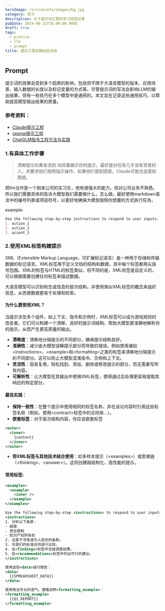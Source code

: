 ```yaml
---
heroImage: /src/assets/images/bg.jpg
category: 学习
description: 关于提示词工程的学习经验记录
pubDate: 2024-08-31T16:00:00.000Z
draft: true
tags:
  - pratice
  - llm
  - prompt
title: 提示工程实践经验总结
---
```


## Prompt

提示词的效果会受到多个因素的影响，包括但不限于大语言模型的版本、应用场景、输入数据的长度以及标记变量的方式等。尽管提示词的写法会影响LLM的输出结果，但有一些技巧在多个模型中是通用的。本文旨在记录这些通用技巧，以帮助提高模型输出结果的质量。

### 参考资料：

* [Claude提示工程](https://docs.anthropic.com/zh-CN/docs/build-with-claude/prompt-engineering/overview)
* [openai提示工程](https://platform.openai.com/docs/guides/prompt-engineering)
* [ChatGLM指令工程方法与实践](https://www.bilibili.com/video/BV1fw4m1k7Ea/?spm_id_from=333.1365.top_right_bar_window_custom_collection.content.click\&vd_source=6e29cbb374a8b5e5f6affc7894de614a)

### 1.有具体工作步骤

> 清晰提示的黄金法则
> 向同事展示你的提示，最好是对任务几乎没有背景的人，并要求他们按照指示操作。如果他们感到困惑，Claude可能也会感到困惑。

把llm当作是一个刚来公司的实习生，他有很强大的能力，但对公司业务不熟悉。所以我们需要具体的告诉大模型我们需要做什么，怎么做。最好使用markdown语法中的编号列表或项目符号，以更好地确保大模型按照你想要的方式执行任务。

example:

```markdown
Use the following step-by-step instructions to respond to user inputs.
1. action_1
2. action_2
3. aciont_3
```

### 2.使用XML标签构建提示

XML（Extensible Markup Language，可扩展标记语言）是一种用于存储和传输数据的标记语言。XML标签用于定义文档的结构和数据，其中每个标签都用尖括号包围。XML的标签与HTML的标签类似，但不同的是，XML标签是自定义的，可以根据需要创建任何标签来描述数据。

大语言模型可以识别和生成信息的层次结构，并使用类似XML标签的概念来组织信息，从而使数据更易于处理和检索。

#### 为什么要使用XML？

当提示涉及多个组件，如上下文、指令和示例时，XML标签可以成为游戏规则的改变者。它们可以构建一个清晰、良好的提示词结构，帮助大模型更准确地解析你的提示，从而产生更高质量的输出。

* **清晰度**：清晰地分隔提示的不同部分，确保提示结构良好。
* **准确性**：减少由大模型误解提示部分而导致的错误。例如使用诸如\<instructions>、\<example>和\<formatting>之类的标签来清晰地分隔提示的不同部分。这可以防止大模型混淆指令、示例和上下文。
* **灵活性**：容易复用，轻松找到、添加、删除或修改提示的部分，而无需重写所有内容。
* **可解析性**：让大模型在其输出中使用XML标签，使得通过后处理更容易提取其响应的特定部分。

#### 最佳实践：

* **保持一致性**：在整个提示中使用相同的标签名称，并在谈论内容时引用这些标签名称（例如，使用\<contract>标签中的合同来...）。
* **嵌套标签**：对于层次结构内容，你应该嵌套标签

```xml
<outer>
  <inner>
    {content}
  </inner>
</outer>
```

* **将XML标签与其他技术结合使用**：如多样本提示（\<examples>）或思维链（\<thinking>、\<answer>）。这将创建超结构化、高性能的提示。

#### 常用标签:

```xml
<examples>
  <example>
    <inner />
  </example>
</examples>

Use the following step-by-step <instructions> to respond to user inputs.
<instructions>
1. 分析以下条款：
- 赔偿
- 责任限制
- 知识产权所有权
2. 注意不寻常或令人担忧的条款。
3. 与我们的标准合同进行比较。
4. 在<findings>标签中总结调查结果。
5. 在<recommendations>标签中列出可行的建议。
</instructions>

使用这些<data>进行报告：
<data>
  {{SPREADSHEET_DATA}}
</data>

使用简洁专业的语气。遵循这种<formatting_example>：
<formatting_example>
  {{Q1_REPORT}}
</formatting_example>
```
